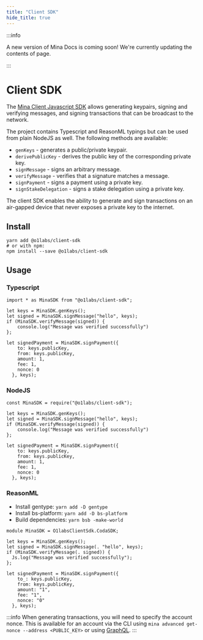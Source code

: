 ```yaml
---
title: "Client SDK"
hide_title: true
---
```


:::info

A new version of Mina Docs is coming soon! We're currently updating the contents of page.

:::


# Client SDK

The [Mina Client Javascript SDK](https://www.npmjs.com/package/@o1labs/client-sdk) allows generating keypairs, signing and verifying messages, and signing transactions that can be broadcast to the network. 

The project contains Typescript and ReasonML typings but can be used from plain NodeJS as well. The following methods are available:

* `genKeys` - generates a public/private keypair.
* `derivePublicKey` - derives the public key of the corresponding private key.
* `signMessage` - signs an arbitrary message.
* `verifyMessage` - verifies that a signature matches a message.
* `signPayment` - signs a payment using a private key.
* `signStakeDelegation` - signs a stake delegation using a private key.

<Alert>

The client SDK enables the ability to generate and sign transactions on an air-gapped device that never exposes a private key to the internet.

</Alert>

## Install

```
yarn add @o1labs/client-sdk
# or with npm:
npm install --save @o1labs/client-sdk
```

## Usage

### Typescript

```
import * as MinaSDK from "@o1labs/client-sdk";

let keys = MinaSDK.genKeys();
let signed = MinaSDK.signMessage("hello", keys);
if (MinaSDK.verifyMessage(signed)) {
    console.log("Message was verified successfully")
};

let signedPayment = MinaSDK.signPayment({
    to: keys.publicKey,
    from: keys.publicKey,
    amount: 1,
    fee: 1,
    nonce: 0
  }, keys);
```

### NodeJS

```
const MinaSDK = require("@o1labs/client-sdk");

let keys = MinaSDK.genKeys();
let signed = MinaSDK.signMessage("hello", keys);
if (MinaSDK.verifyMessage(signed)) {
    console.log("Message was verified successfully")
};

let signedPayment = MinaSDK.signPayment({
    to: keys.publicKey,
    from: keys.publicKey,
    amount: 1,
    fee: 1,
    nonce: 0
  }, keys);
```

### ReasonML

* Install gentype: `yarn add -D gentype`
* Install bs-platform: `yarn add -D bs-platform`
* Build dependencies: `yarn bsb -make-world`

```
module MinaSDK = O1labsClientSdk.CodaSDK;

let keys = MinaSDK.genKeys();
let signed = MinaSDK.signMessage(. "hello", keys);
if (MinaSDK.verifyMessage(. signed)) {
  Js.log("Message was verified successfully");
};

let signedPayment = MinaSDK.signPayment({
    to_: keys.publicKey,
    from: keys.publicKey,
    amount: "1",
    fee: "1",
    nonce: "0"
  }, keys);
```

:::info
When generating transactions, you will need to specify the account nonce. This is available for an account via the CLI using `mina advanced get-nonce --address <PUBLIC_KEY>` or using [GraphQL](/node-developers/graphql-api).
:::